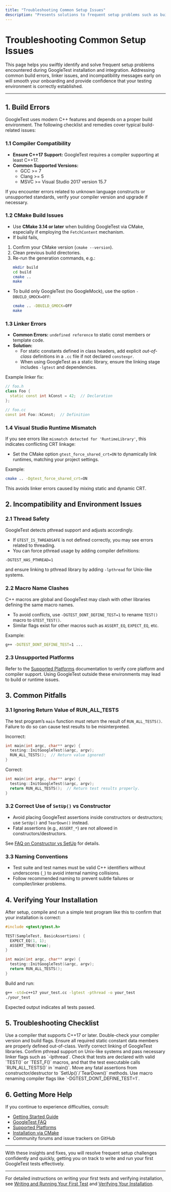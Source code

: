 ```yaml
---
title: "Troubleshooting Common Setup Issues"
description: "Presents solutions to frequent setup problems such as build errors, linker issues, and incompatibility messages, reducing onboarding friction and providing confidence to new users."
---
```


# Troubleshooting Common Setup Issues

This page helps you swiftly identify and solve frequent setup problems encountered during GoogleTest installation and integration. Addressing common build errors, linker issues, and incompatibility messages early on will smooth your onboarding and provide confidence that your testing environment is correctly established.

---

## 1. Build Errors

GoogleTest uses modern C++ features and depends on a proper build environment. The following checklist and remedies cover typical build-related issues:

### 1.1 Compiler Compatibility

- **Ensure C++17 Support:** GoogleTest requires a compiler supporting at least C++17.
- **Common Supported Versions:**
  - GCC >= 7
  - Clang >= 5
  - MSVC >= Visual Studio 2017 version 15.7

If you encounter errors related to unknown language constructs or unsupported standards, verify your compiler version and upgrade if necessary.

### 1.2 CMake Build Issues

- Use **CMake 3.14 or later** when building GoogleTest via CMake, especially if employing the `FetchContent` mechanism.
- If build fails, 
 1. Confirm your CMake version (`cmake --version`).
 2. Clean previous build directories.
 3. Re-run the generation commands, e.g.:  
    ```sh
    mkdir build
    cd build
    cmake ..
    make
    ```

- To build only GoogleTest (no GoogleMock), use the option `-DBUILD_GMOCK=OFF`:
  ```sh
  cmake .. -DBUILD_GMOCK=OFF
  make
  ```

### 1.3 Linker Errors

- **Common Errors:** `undefined reference` to static const members or template code.
- **Solution:**
  - For static constants defined in class headers, add explicit *out-of-class* definitions in a `.cc` file if not declared `constexpr`.
  - When using GoogleTest as a static library, ensure the linking stage includes `-lgtest` and dependencies.

Example linker fix:
```c++
// foo.h
class Foo {
  static const int kConst = 42;  // Declaration
};

// foo.cc
const int Foo::kConst;  // Definition
```

### 1.4 Visual Studio Runtime Mismatch

If you see errors like `mismatch detected for 'RuntimeLibrary'`, this indicates conflicting CRT linkage:

- Set the CMake option `gtest_force_shared_crt=ON` to dynamically link runtimes, matching your project settings.

Example:
```sh
cmake .. -Dgtest_force_shared_crt=ON
```

This avoids linker errors caused by mixing static and dynamic CRT.

## 2. Incompatibility and Environment Issues

### 2.1 Thread Safety

GoogleTest detects pthread support and adjusts accordingly.

- If `GTEST_IS_THREADSAFE` is not defined correctly, you may see errors related to threading.
- You can force pthread usage by adding compiler definitions:

```sh
-DGTEST_HAS_PTHREAD=1
```

and ensure linking to pthread library by adding `-lpthread` for Unix-like systems.

### 2.2 Macro Name Clashes

C++ macros are global and GoogleTest may clash with other libraries defining the same macro names.

- To avoid conflicts, use `-DGTEST_DONT_DEFINE_TEST=1` to rename `TEST()` macro to `GTEST_TEST()`.
- Similar flags exist for other macros such as `ASSERT_EQ`, `EXPECT_EQ`, etc.

Example:
```sh
g++ -DGTEST_DONT_DEFINE_TEST=1 ...
```

### 2.3 Unsupported Platforms

Refer to the [Supported Platforms](https://github.com/google/googletest/blob/main/docs/getting-started/environment-setup/supported-platforms.md) documentation to verify core platform and compiler support. Using GoogleTest outside these environments may lead to build or runtime issues.

## 3. Common Pitfalls

### 3.1 Ignoring Return Value of RUN_ALL_TESTS

The test program’s `main` function must return the result of `RUN_ALL_TESTS()`. Failure to do so can cause test results to be misinterpreted.

Incorrect:
```c++
int main(int argc, char** argv) {
  testing::InitGoogleTest(&argc, argv);
  RUN_ALL_TESTS();  // Return value ignored!
}
```

Correct:
```c++
int main(int argc, char** argv) {
  testing::InitGoogleTest(&argc, argv);
  return RUN_ALL_TESTS();  // Return test results properly.
}
```

### 3.2 Correct Use of `SetUp()` vs Constructor

- Avoid placing GoogleTest assertions inside constructors or destructors; use `SetUp()` and `TearDown()` instead.
- Fatal assertions (e.g., `ASSERT_*`) are not allowed in constructors/destructors.

See [FAQ on Constructor vs SetUp](https://github.com/google/googletest/blob/main/docs/faq.md#CtorVsSetUp) for details.

### 3.3 Naming Conventions

- Test suite and test names must be valid C++ identifiers without underscores (`_`) to avoid internal naming collisions.
- Follow recommended naming to prevent subtle failures or compiler/linker problems.

## 4. Verifying Your Installation

After setup, compile and run a simple test program like this to confirm that your installation is correct:

```c++
#include <gtest/gtest.h>

TEST(SampleTest, BasicAssertions) {
  EXPECT_EQ(1, 1);
  ASSERT_TRUE(true);
}

int main(int argc, char** argv) {
  testing::InitGoogleTest(&argc, argv);
  return RUN_ALL_TESTS();
}
```

Build and run:

```sh
g++ -std=c++17 your_test.cc -lgtest -pthread -o your_test
./your_test
```

Expected output indicates all tests passed.

## 5. Troubleshooting Checklist

<AccordionGroup title="Common Troubleshooting Tips">
<Accordion title="Build errors related to C++ standard or compiler">
Use a compiler that supports C++17 or later. Double-check your compiler version and build flags.
</Accordion>
<Accordion title="Linker errors involving undefined references">
Ensure all required static constant data members are properly defined out-of-class. Verify correct linking of GoogleTest libraries.
</Accordion>
<Accordion title="Runtime errors due to threading or missing dependencies">
Confirm pthread support on Unix-like systems and pass necessary linker flags such as `-lpthread`.
</Accordion>
<Accordion title="Tests not running or being recognized">
Check that tests are declared with valid `TEST()` or `TEST_F()` macros, and that the test executable calls `RUN_ALL_TESTS()` in `main()`.
</Accordion>
<Accordion title="Fatal failures inside constructors or destructors">
Move any fatal assertions from constructor/destructor to `SetUp()`/`TearDown()` methods.
</Accordion>
<Accordion title="Macro naming conflicts with other libraries">
Use macro renaming compiler flags like `-DGTEST_DONT_DEFINE_TEST=1`.
</Accordion>
</AccordionGroup>

## 6. Getting More Help

If you continue to experience difficulties, consult:

- [Getting Started Guide](https://github.com/google/googletest/blob/main/docs/getting-started/index.md)
- [GoogleTest FAQ](https://github.com/google/googletest/blob/main/docs/faq.md)
- [Supported Platforms](https://github.com/google/googletest/blob/main/docs/getting-started/environment-setup/supported-platforms.md)
- [Installation via CMake](https://github.com/google/googletest/blob/main/docs/getting-started/installation-integration/installing-via-cmake.md)
- Community forums and issue trackers on GitHub

---

With these insights and fixes, you will resolve frequent setup challenges confidently and quickly, getting you on track to write and run your first GoogleTest tests effectively.

---

For detailed instructions on writing your first tests and verifying installation, see [Writing and Running Your First Test](https://github.com/google/googletest/blob/main/docs/getting-started/first-steps-validation/creating-your-first-test.md) and [Verifying Your Installation](https://github.com/google/googletest/blob/main/docs/getting-started/first-steps-validation/verifying-installation.md).